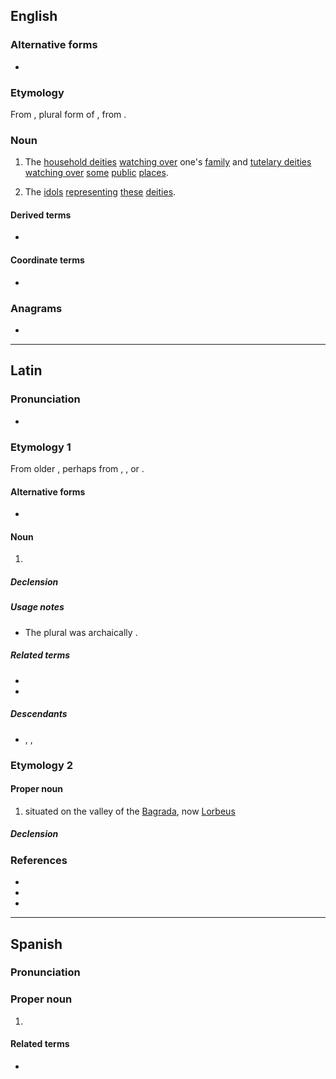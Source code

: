 {{also|lares|läres}}
==English==
{{wikipedia}}

===Alternative forms===
* {{alter|en|lares|Lars|Lares}}

===Etymology===
From {{der|en|la|Lares}}, plural form of {{m|la|lār}}, from {{der|en|ett}}.

===Noun===
{{en-plural noun|sg=Lar}}

# {{lb|en|Roman god}} The [[household deities]] [[watching over]] one's [[family]] and [[tutelary deities]] [[watching over]] [[some]] [[public]] [[place]]s.
#: {{cot|en|lemures}}
# {{lb|en|historical}} The [[idol]]s [[represent]]ing [[these]] [[household deities|deities]].

====Derived terms====
* {{l|en|lares and penates}}

====Coordinate terms====
* {{l|en|penates}}

===Anagrams===
* {{anagrams|en|a=aelrs|Arels|Arles|LASER|Laser|Searl|arles|arsle|earls|laser|lears|rales|reals|saler|seral}}

{{C|en|Mythological creatures|Roman mythology}}

----

==Latin==

===Pronunciation===
* {{la-IPA|Larēs}}

===Etymology 1===
From older {{m|la|Lasēs}}, perhaps from {{der|la|ett|𐌋𐌀𐌓}}, {{m|ett|𐌋𐌀𐌓𐌔}}, or {{m|ett|𐌋𐌀𐌓𐌈||lord}}.

====Alternative forms====
* {{alter|la|larēs|Lasēs}}

====Noun====
{{la-noun|((Larēs<3.pl>,Larēs<3.I.pl>))|g=m}}

# {{lb|la|Roman god}} {{l|en|Lares, the [[classical]] [[Roman]] [[god]]s of a place, particularly homes; [[household deity]]}}

=====Declension=====
{{la-ndecl|((Larēs<3.pl>,Larēs<3.I.pl>))}}

=====Usage notes=====
* The plural was archaically {{m|la|Lasēs}}.

=====Related terms=====
* {{l|la|lār}}
* {{l|la|lārva}}

=====Descendants=====
* {{desc|en|lares}}, {{l|en|Lares}}, {{l|en|Lars}}

===Etymology 2===

====Proper noun====
{{la-proper noun|Larēs<3.I.pl.loc>|g=?}}

# {{place|la|city|cont/Africa}} situated on the valley of the [[Bagrada]], now [[Lorbeus]]

=====Declension=====
{{la-ndecl|Larēs<3.I.pl.loc>}}

===References===
* {{R:L&S}}
* {{R:Elementary Lewis}}
* {{R:Gaffiot}}

{{C|la|Tunisia}}

----

==Spanish==

===Pronunciation===
{{es-IPA}}

===Proper noun===
{{es-proper noun}}

# {{place|es|municipality|c/Puerto Rico}}

====Related terms====
* {{l|es|lareño}}